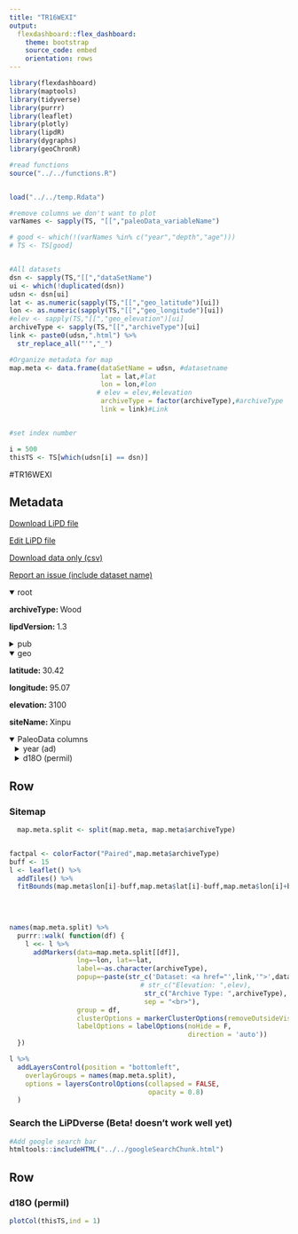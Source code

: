 ```yaml
---
title: "TR16WEXI"
output: 
  flexdashboard::flex_dashboard:
    theme: bootstrap
    source_code: embed
    orientation: rows
---
```


```r
library(flexdashboard)
library(maptools)
library(tidyverse)
library(purrr)
library(leaflet)
library(plotly)
library(lipdR)
library(dygraphs)
library(geoChronR)

#read functions
source("../../functions.R")


load("../../temp.Rdata")

#remove columns we don't want to plot
varNames <- sapply(TS, "[[","paleoData_variableName")

# good <- which(!(varNames %in% c("year","depth","age")))
# TS <- TS[good]


#All datasets
dsn <- sapply(TS,"[[","dataSetName")
ui <- which(!duplicated(dsn))
udsn <- dsn[ui]
lat <- as.numeric(sapply(TS,"[[","geo_latitude")[ui])
lon <- as.numeric(sapply(TS,"[[","geo_longitude")[ui])
#elev <- sapply(TS,"[[","geo_elevation")[ui]
archiveType <- sapply(TS,"[[","archiveType")[ui]
link <- paste0(udsn,".html") %>% 
  str_replace_all("'","_")

#Organize metadata for map
map.meta <- data.frame(dataSetName = udsn, #datasetname
                       lat = lat,#lat
                       lon = lon,#lon
                      # elev = elev,#elevation
                       archiveType = factor(archiveType),#archiveType
                       link = link)#Link


#set index number

i = 500
thisTS <- TS[which(udsn[i] == dsn)]
```
#TR16WEXI

Metadata {.sidebar}
-------------------------------------
[Download LiPD file](TR16WEXI.lpd)
            

[Edit LiPD file](http://lipd.net/playground?source=http://lipdverse.org/iso2kv0_11_0/TR16WEXI.lpd)
            

[Download data only (csv)](TR16WEXI.csv)
            

[Report an issue (include dataset name)](https://github.com/nickmckay/LiPDverse/issues)

<details open style="margin-left: 0px">
<summary>root</summary>
<p style="margin-left: 0px"><strong>archiveType: </strong>Wood
<p style="margin-left: 0px"><strong>lipdVersion: </strong>1.3
</details>
<details>
<summary>pub</summary>
<details style="margin-left: 10px">
<summary>pub1</summary>
<p style="margin-left: 10px"><strong>journal: </strong>Global and Planetary Change
<p style="margin-left: 10px"><strong>volume: </strong>149
<p style="margin-left: 10px"><strong>pages: </strong>26-35
<p style="margin-left: 10px"><strong>title: </strong>Multi-century humidity reconstructions from the southeastern Tibetan Plateau inferred from tree-ring δ 18 O
<p style="margin-left: 10px"><strong>DOI: </strong>10.1016/j.gloplacha.2016.12.013
</details>
</details>
<details open style="margin-left: 0px">
<summary>geo</summary>
<p style="margin-left: 0px"><strong>latitude: </strong>30.42
<p style="margin-left: 0px"><strong>longitude: </strong>95.07
<p style="margin-left: 0px"><strong>elevation: </strong>3100
<p style="margin-left: 0px"><strong>siteName: </strong>Xinpu
</details>
<details open>
<summary>PaleoData columns</summary>
<details style="margin-left: 10px">
<summary>year (ad)</summary>
<p style="margin-left: 10px"><strong>TSid: </strong>WEB7a8358d2
<p style="margin-left: 10px"><strong>variableName: </strong>year
<p style="margin-left: 10px"><strong>units: </strong>ad
<p style="margin-left: 10px"><strong>description: </strong>year AD
</details>
<details style="margin-left: 10px">
<summary>d18O (permil)</summary>
<p style="margin-left: 10px"><strong>TSid: </strong>WEB640da8ea
<p style="margin-left: 10px"><strong>variableName: </strong>d18O
<p style="margin-left: 10px"><strong>units: </strong>permil
<p style="margin-left: 10px"><strong>description: </strong>cellulose
<details>
<summary>interpretation</summary>
<details style="margin-left: 20px">
<summary>1</summary>
<p style="margin-left: 20px"><strong>variable: </strong>d18O
<p style="margin-left: 20px"><strong>direction: </strong>negative
<p style="margin-left: 20px"><strong>scope: </strong>climate
<p style="margin-left: 20px"><strong>variableDetail: </strong>relative humidity
<p style="margin-left: 20px"><strong>seasonality: </strong>summer (June-August)
</details>
</details>
</details>

Row {.tabset .tabset-fade}
-----------------------------------------------------------------------

### Sitemap

```r
  map.meta.split <- split(map.meta, map.meta$archiveType)


factpal <- colorFactor("Paired",map.meta$archiveType)
buff <- 15
l <- leaflet() %>% 
  addTiles() %>% 
  fitBounds(map.meta$lon[i]-buff,map.meta$lat[i]-buff,map.meta$lon[i]+buff,map.meta$lat[i]+buff)
  

  
  
names(map.meta.split) %>%
  purrr::walk( function(df) {
    l <<- l %>%
      addMarkers(data=map.meta.split[[df]],
                 lng=~lon, lat=~lat,
                 label=~as.character(archiveType),
                 popup=~paste(str_c('Dataset: <a href="',link,'">',dataSetName,'</a>'),
                                 # str_c("Elevation: ",elev),
                                  str_c("Archive Type: ",archiveType),
                                  sep = "<br>"),
                 group = df,
                 clusterOptions = markerClusterOptions(removeOutsideVisibleBounds = F),
                 labelOptions = labelOptions(noHide = F,
                                             direction = 'auto'))
  })

l %>%
  addLayersControl(position = "bottomleft",
    overlayGroups = names(map.meta.split),
    options = layersControlOptions(collapsed = FALSE,
                                   opacity = 0.8)
  )
```

### Search the LiPDverse (Beta! doesn't work well yet)
```r
#Add google search bar
htmltools::includeHTML("../../googleSearchChunk.html")
```


Row {.tabset .tabset-fade}
-----------------------------------------------------------------------

### d18O (permil)
```r
plotCol(thisTS,ind = 1)
```
